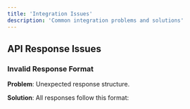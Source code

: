 ```yaml
---
title: 'Integration Issues'
description: 'Common integration problems and solutions'
---
```


## API Response Issues

### Invalid Response Format
**Problem**: Unexpected response structure.

**Solution**: 
All responses follow this format: 